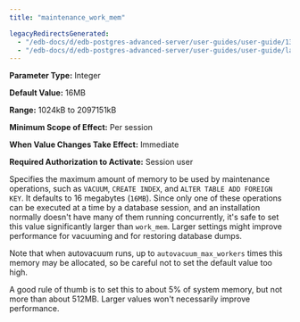 ```yaml
---
title: "maintenance_work_mem"

legacyRedirectsGenerated:
  - "/edb-docs/d/edb-postgres-advanced-server/user-guides/user-guide/13/maintenance_work_mem.html"
  - "/edb-docs/d/edb-postgres-advanced-server/user-guides/user-guide/latest/maintenance_work_mem.html"
---
```


<div id="maintenance_work_mem" class="registered_link"></div>

**Parameter Type:** Integer

**Default Value:** 16MB

**Range:** 1024kB to 2097151kB

**Minimum Scope of Effect:** Per session

**When Value Changes Take Effect:** Immediate

**Required Authorization to Activate:** Session user

Specifies the maximum amount of memory to be used by maintenance operations, such as `VACUUM`, `CREATE INDEX`, and `ALTER TABLE ADD FOREIGN KEY`. It defaults to 16 megabytes (`16MB`). Since only one of these operations can be executed at a time by a database session, and an installation normally doesn't have many of them running concurrently, it's safe to set this value significantly larger than `work_mem`. Larger settings might improve performance for vacuuming and for restoring database dumps.

Note that when autovacuum runs, up to `autovacuum_max_workers` times this memory may be allocated, so be careful not to set the default value too high.

A good rule of thumb is to set this to about 5% of system memory, but not more than about 512MB. Larger values won't necessarily improve performance.

